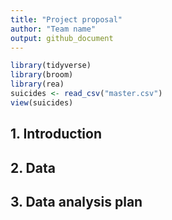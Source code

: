 ```yaml
---
title: "Project proposal"
author: "Team name"
output: github_document
---
```


```r
library(tidyverse)
library(broom)
library(rea)
suicides <- read_csv("master.csv")
view(suicides)
```

## 1. Introduction



## 2. Data



## 3. Data analysis plan




